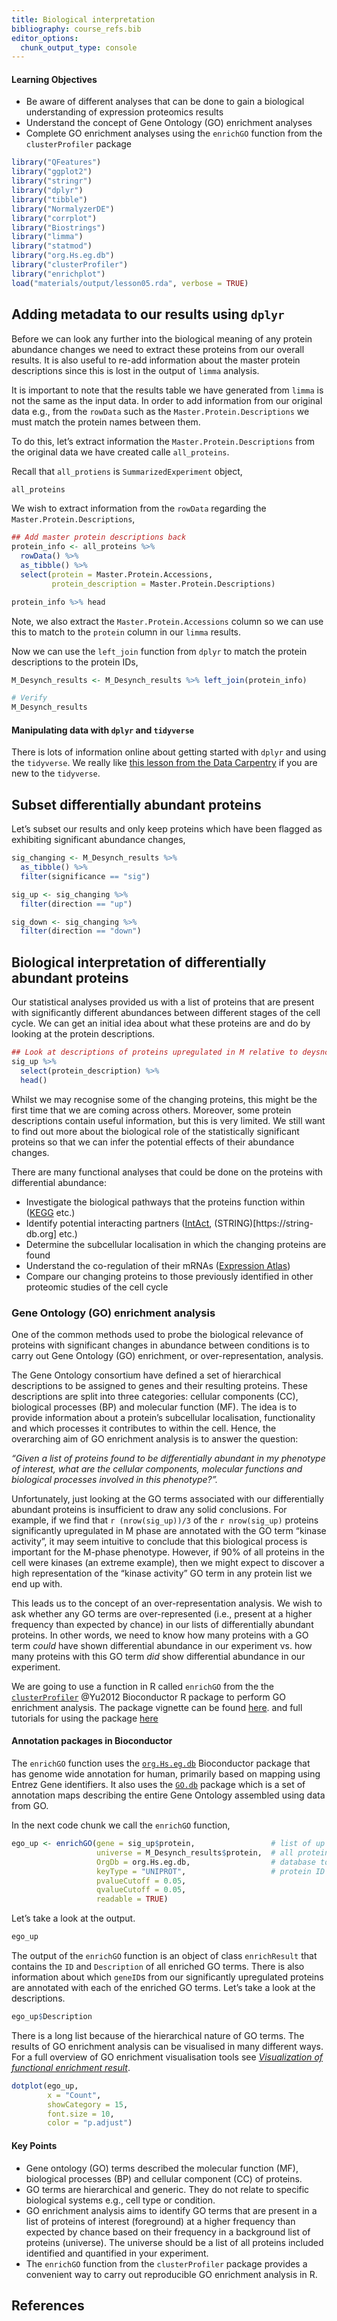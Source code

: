 ```yaml
---
title: Biological interpretation
bibliography: course_refs.bib
editor_options: 
  chunk_output_type: console
---
```


::: {.callout-tip}
#### Learning Objectives

* Be aware of different analyses that can be done to gain a biological understanding of expression proteomics results
* Understand the concept of Gene Ontology (GO) enrichment analyses 
* Complete GO enrichment analyses using the `enrichGO` function from the `clusterProfiler` package

:::


```r
library("QFeatures")
library("ggplot2")
library("stringr")
library("dplyr")
library("tibble")
library("NormalyzerDE")
library("corrplot")
library("Biostrings")
library("limma")
library("statmod")
library("org.Hs.eg.db")
library("clusterProfiler")
library("enrichplot")
load("materials/output/lesson05.rda", verbose = TRUE)
```


## Adding metadata to our results using `dplyr`

Before we can look any further into the biological meaning of any protein 
abundance changes we need to extract these proteins from our overall results.
It is also useful to re-add information about the master protein descriptions
since this is lost in the output of `limma` analysis. 

It is important to note that the results table we have generated from `limma`
is not the same as the input data. In order to add information from our
original data e.g., from the `rowData` such as the `Master.Protein.Descriptions`
we must match the protein names between them. 

To do this, let's extract information the `Master.Protein.Descriptions` from the original
data we have created calle `all_proteins`. 

Recall that `all_protiens` is `SummarizedExperiment` object,

```r
all_proteins
```

We wish to extract information from the `rowData` regarding the
`Master.Protein.Descriptions`,

```r
## Add master protein descriptions back
protein_info <- all_proteins %>%
  rowData() %>%
  as_tibble() %>%
  select(protein = Master.Protein.Accessions, 
         protein_description = Master.Protein.Descriptions)

protein_info %>% head
```

Note, we also extract the `Master.Protein.Accessions` column so we can use
this to match to the `protein` column in our `limma` results.

Now we can use the `left_join` function from `dplyr` to match the protein
descriptions to the protein IDs,

```r
M_Desynch_results <- M_Desynch_results %>% left_join(protein_info)

# Verify
M_Desynch_results
```

::: {.callout-note}
#### Manipulating data with `dplyr` and `tidyverse`
There is lots of information online about getting started with `dplyr` and
using the `tidyverse`. We really like [this lesson from the Data Carpentry](https://datacarpentry.org/R-ecology-lesson/03-dplyr.html) if
you are new to the `tidyverse`.

:::

## Subset differentially abundant proteins

Let's subset our results and only keep proteins which have been flagged as 
exhibiting significant abundance changes, 

```r
sig_changing <- M_Desynch_results %>% 
  as_tibble() %>%
  filter(significance == "sig")

sig_up <- sig_changing %>%
  filter(direction == "up")

sig_down <- sig_changing %>%
  filter(direction == "down")
```


## Biological interpretation of differentially abundant proteins

Our statistical analyses provided us with a list of proteins that are present
with significantly different abundances between different stages of the cell 
cycle. We can get an initial idea about what these proteins are and do by 
looking at the protein descriptions. 

```r
## Look at descriptions of proteins upregulated in M relative to deysnchronized cells
sig_up %>%
  select(protein_description) %>%
  head()
```

Whilst we may recognise some of the changing proteins, this might be the first
time that we are coming across others. Moreover, some protein descriptions 
contain useful information, but this is very limited. We still want to find out
more about the biological role of the statistically significant proteins so that
we can infer the potential effects of their abundance changes. 

There are many functional analyses that could be done on the proteins with
differential abundance:

* Investigate the biological pathways that the proteins function within ([KEGG](https://www.genome.jp/kegg/) etc.)
* Identify potential interacting partners ([IntAct](https://www.ebi.ac.uk/intact/), (STRING)[https://string-db.org] etc.)
* Determine the subcellular localisation in which the changing proteins are found 
* Understand the co-regulation of their mRNAs ([Expression Atlas](https://www.ebi.ac.uk/gxa))
* Compare our changing proteins to those previously identified in other proteomic
studies of the cell cycle

### Gene Ontology (GO) enrichment analysis 

One of the common methods used to probe the biological relevance of proteins
with significant changes in abundance between conditions is to carry out Gene
Ontology (GO) enrichment, or over-representation, analysis.

The Gene Ontology consortium have defined a set of hierarchical descriptions to
be assigned to genes and their resulting proteins. These descriptions are split
into three categories: cellular components (CC), biological processes (BP) and
molecular function (MF). The idea is to provide information about a protein's
subcellular localisation, functionality and which processes it contributes to
within the cell. Hence, the overarching aim of GO enrichment analysis is to
answer the question:

*"Given a list of proteins found to be differentially abundant in my phenotype of interest, what are the cellular components, molecular functions and biological processes involved in this phenotype?".*

Unfortunately, just looking at the GO terms associated with our differentially
abundant proteins is insufficient to draw any solid conclusions. For example, if
we find that `r (nrow(sig_up))/3` of the `r nrow(sig_up)` proteins significantly
upregulated in M phase are annotated with the GO term "kinase activity", it may
seem intuitive to conclude that this biological process is important for the M-phase 
phenotype. However, if 90% of all proteins in the cell were kinases (an extreme
example), then we might expect to discover a high representation of the "kinase
activity" GO term in any protein list we end up with.

This leads us to the concept of an over-representation analysis. We wish to ask 
whether any GO terms are over-represented (i.e., present at a higher frequency 
than expected by chance) in our lists of differentially abundant proteins. In 
other words, we need to know how many proteins with a GO term *could* have
shown differential abundance in our experiment vs. how many proteins with this
GO term *did* show differential abundance in our experiment. 

We are going to use a function in R called `enrichGO` from the the
[`clusterProfiler`](https://bioconductor.org/packages/release/bioc/html/clusterProfiler.html)
@Yu2012 Bioconductor R package to perform GO enrichment analysis. The package vignette 
can be found
[here](https://bioconductor.org/packages/release/bioc/vignettes/clusterProfiler/inst/doc/clusterProfiler.html).
and full tutorials for using the package [here](https://yulab-smu.top/biomedical-knowledge-mining-book/index.html)

::: {.callout-note}
#### Annotation packages in Bioconductor
The `enrichGO` function uses the [`org.Hs.eg.db`](https://bioconductor.org/packages/release/data/annotation/html/org.Hs.eg.db.html) Bioconductor package that has
genome wide annotation for human, primarily based on mapping using Entrez Gene
identifiers. It also uses the [`GO.db`](`https://bioconductor.org/packages/release/data/annotation/html/GO.db.html`) package
which is a set of annotation maps describing the entire Gene Ontology assembled using data from GO.

:::

In the next code chunk we call the `enrichGO` function,

```r
ego_up <- enrichGO(gene = sig_up$protein,                 # list of up proteins
                   universe = M_Desynch_results$protein,  # all proteins 
                   OrgDb = org.Hs.eg.db,                  # database to query
                   keyType = "UNIPROT",                   # protein ID encoding
                   pvalueCutoff = 0.05, 
                   qvalueCutoff = 0.05, 
                   readable = TRUE)
``` 


Let's take a look at the output.

```r
ego_up
```

The output of the `enrichGO` function is an object of class `enrichResult` that
contains the `ID` and `Description` of all enriched GO terms. There is also 
information about which `geneID`s from our significantly upregulated proteins 
are annotated with each of the enriched GO terms. Let's take a look at the 
descriptions.

```r
ego_up$Description
```

There is a long list because of the hierarchical nature of GO terms. The results
of GO enrichment analysis can be visualised in many different ways. For a full
overview of GO enrichment visualisation tools see [*Visualization of functional enrichment result*](https://yulab-smu.top/biomedical-knowledge-mining-book/enrichplot.html).


```r
dotplot(ego_up, 
        x = "Count", 
        showCategory = 15, 
        font.size = 10,
        color = "p.adjust")
```


::: {.callout-tip}
#### Key Points

- Gene ontology (GO) terms described the molecular function (MF), biological processes (BP) and cellular component (CC) of proteins.
- GO terms are hierarchical and generic. They do not relate to specific biological systems e.g., cell type or condition.
- GO enrichment analysis aims to identify GO terms that are present in a list of proteins of interest (foreground) at a higher frequency than expected by chance based on their frequency in a background list of proteins (universe). The universe should be a list of all proteins included identified and quantified in your experiment.
- The `enrichGO` function from the `clusterProfiler` package provides a convenient way to carry out reproducible GO enrichment analysis in R.
:::

## References {-}